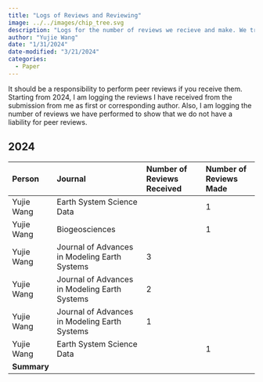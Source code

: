 ```yaml
---
title: "Logs of Reviews and Reviewing"
image: ../../images/chip_tree.svg
description: "Logs for the number of reviews we recieve and make. We try to balance the two!"
author: "Yujie Wang"
date: "1/31/2024"
date-modified: "3/21/2024"
categories:
  - Paper
---
```


It should be a responsibility to perform peer reviews if you receive them. Starting from 2024, I am logging the reviews I have received from the submission from me as first or corresponding author. Also, I am logging the number of reviews we have performed to show that we do not have a liability for peer reviews.

## 2024
| **Person**  | **Journal**                                   | **Number of Reviews Received** | **Number of Reviews Made** |
|:------------|:----------------------------------------------|:-------------------------------|:---------------------------|
| Yujie Wang  | Earth System Science Data                     |                                | 1                          |
| Yujie Wang  | Biogeosciences                                |                                | 1                          |
| Yujie Wang  | Journal of Advances in Modeling Earth Systems | 3                              |                            |
| Yujie Wang  | Journal of Advances in Modeling Earth Systems | 2                              |                            |
| Yujie Wang  | Journal of Advances in Modeling Earth Systems | 1                              |                            |
| Yujie Wang  | Earth System Science Data                     |                                | 1                          |
| **Summary** |                                               |                                |                            |
